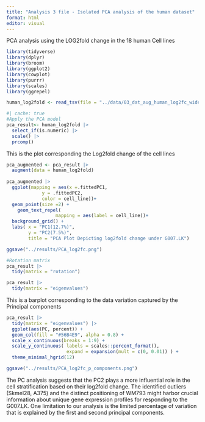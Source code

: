 ```yaml
---
title: "Analysis 3 file - Isolated PCA analysis of the human dataset"
format: html
editor: visual
---
```


PCA analysis using the LOG2fold change in the 18 human Cell lines

```r
library(tidyverse) 
library(dplyr)
library(broom) 
library(ggplot2)
library(cowplot) 
library(purrr)
library(scales)
library(ggrepel)

human_log2fold <- read_tsv(file = "../data/03_dat_aug_human_log2fc_wide.tsv.gz")
```

```r
#| cache: true
#Apply the PCA model
pca_result<- human_log2fold |> 
  select_if(is.numeric) |> 
  scale() |> 
  prcomp()
```

This is the plot corresponding the Log2fold change of the cell lines

```r
pca_augmented <- pca_result |>
  augment(data = human_log2fold) 
  
pca_augmented |>   
  ggplot(mapping = aes(x =.fittedPC1, 
             y = .fittedPC2, 
             color = cell_line))+
  geom_point(size =2) +
    geom_text_repel( 
                  mapping = aes(label = cell_line))+
  background_grid() + 
  labs( x = "PC1(12.7%)", 
        y = "PC2(7.5%)", 
        title = "PCA Plot Depicting log2fold change under G007.LK")

ggsave("../results/PCA_log2fc.png")
```

```r
#Rotation matrix
pca_result |> 
  tidy(matrix = "rotation")
```

```r
pca_result |> 
  tidy(matrix = "eigenvalues")
```

This is a barplot corresponding to the data variation captured by the Principal components

```r
pca_result |> 
  tidy(matrix = "eigenvalues") |> 
  ggplot(aes(PC, percent)) + 
  geom_col(fill = "#56B4E9", alpha = 0.8) + 
  scale_x_continuous(breaks = 1:9) + 
  scale_y_continuous( labels = scales::percent_format(), 
                      expand = expansion(mult = c(0, 0.01)) ) + 
  theme_minimal_hgrid(12)

ggsave("../results/PCA_log2fc_p_components.png")
```

The PC analysis suggests that the PC2 plays a more influential role in the cell stratification based on their log2fold change. The identified outliers (Skmel28, A375) and the distinct positioning of WM793 might harbor crucial information about unique gene expression profiles for responding to the G007.LK. One limitation to our analysis is the limited percentage of variation that is explained by the first and second principal components.
